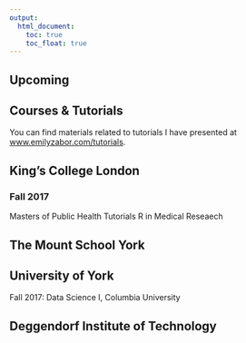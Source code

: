 ```yaml
---
output:
  html_document: 
    toc: true
    toc_float: true
---
```


<link rel="stylesheet" href="styles.css" type="text/css">

## Upcoming

## Courses & Tutorials

You can find materials related to tutorials I have presented at [www.emilyzabor.com/tutorials](http://www.emilyzabor.com/tutorials/).


## King's College London

### Fall 2017 
Masters of Public Health Tutorials
R in Medical Reseaech

## The Mount School York

## University of York

Fall 2017: Data Science I, Columbia University

## Deggendorf Institute of Technology




